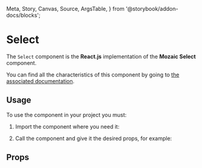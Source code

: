   Meta,
  Story,
  Canvas,
  Source,
  ArgsTable,
} from '@storybook/addon-docs/blocks';

<Meta title="Select" component={Select} />

# Select

The `Select` component is the **React.js** implementation of the **Mozaic Select** component.

You can find all the characteristics of this component by going to [the associated documentation](https://mozaic.adeo.cloud/Components/Form/Select/).

## Usage

To use the component in your project you must:

1. Import the component where you need it:

<Source
  language="javascript"
  code="import { Select } from 'mozaic-react';"
/>

2. Call the component and give it the desired props, for example:

<Canvas withSource="open">
  <Story id="select--controls" />
</Canvas>


## Props

<ArgsTable of={Select} />

